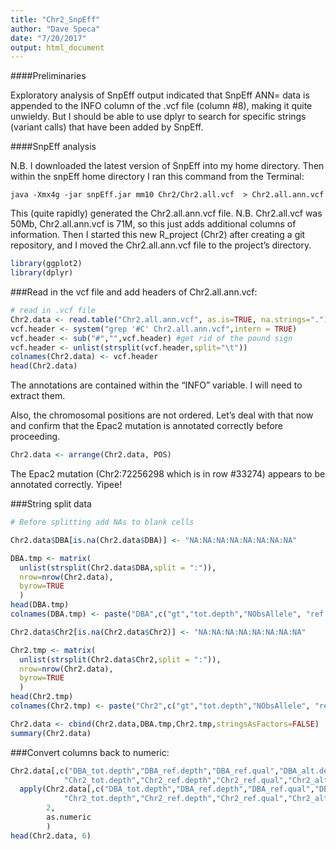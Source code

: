 ```yaml
---
title: "Chr2_SnpEff"
author: "Dave Speca"
date: "7/20/2017"
output: html_document
---
```


####Preliminaries

Exploratory analysis of SnpEff output indicated that SnpEff ANN= data is appended to the INFO column of the .vcf file (column #8), making it quite unwieldy. But I should be able to use dplyr to search for specific strings (variant calls) that have been added by SnpEff.

####SnpEff analysis

N.B. I downloaded the latest version of SnpEff into my home directory. Then within the snpEff home directory I ran this command from the Terminal:

`java -Xmx4g -jar snpEff.jar mm10 Chr2/Chr2.all.vcf  > Chr2.all.ann.vcf`

This (quite rapidly) generated the Chr2.all.ann.vcf file.
N.B. Chr2.all.vcf was 50Mb, Chr2.all.ann.vcf is 71M, so this just adds additional columns of information. Then I started this new R_project (Chr2) after creating a git repository, and I moved the Chr2.all.ann.vcf file to the project's directory.


```r
library(ggplot2)
library(dplyr)
```
###Read in the vcf file and add headers of Chr2.all.ann.vcf:

```r
# read in .vcf file
Chr2.data <- read.table("Chr2.all.ann.vcf", as.is=TRUE, na.strings=".")
vcf.header <- system("grep '#C' Chr2.all.ann.vcf",intern = TRUE)
vcf.header <- sub("#","",vcf.header) #get rid of the pound sign
vcf.header <- unlist(strsplit(vcf.header,split="\t"))
colnames(Chr2.data) <- vcf.header
head(Chr2.data)
```

The annotations are contained within the "INFO" variable. I will need to extract them.

Also, the chromosomal positions are not ordered. Let's deal with that now and confirm that the Epac2 mutation is annotated correctly before proceeding.

```r
Chr2.data <- arrange(Chr2.data, POS)
```


The Epac2 mutation (Chr2:72256298 which is in row #33274) appears to be annotated correctly. Yipee!

###String split data

```r
# Before splitting add NAs to blank cells

Chr2.data$DBA[is.na(Chr2.data$DBA)] <- "NA:NA:NA:NA:NA:NA:NA:NA"

DBA.tmp <- matrix(
  unlist(strsplit(Chr2.data$DBA,split = ":")),
  nrow=nrow(Chr2.data),
  byrow=TRUE
  )
head(DBA.tmp)
colnames(DBA.tmp) <- paste("DBA",c("gt","tot.depth","NObsAllele", "ref.depth","ref.qual","alt.depth","alt.qual","gen.lik"),sep="_")

Chr2.data$Chr2[is.na(Chr2.data$Chr2)] <- "NA:NA:NA:NA:NA:NA:NA:NA"

Chr2.tmp <- matrix(
  unlist(strsplit(Chr2.data$Chr2,split = ":")),
  nrow=nrow(Chr2.data),
  byrow=TRUE
  )
head(Chr2.tmp)
colnames(Chr2.tmp) <- paste("Chr2",c("gt","tot.depth","NObsAllele", "ref.depth","ref.qual","alt.depth","alt.qual","gen.lik"),sep="_")

Chr2.data <- cbind(Chr2.data,DBA.tmp,Chr2.tmp,stringsAsFactors=FALSE)
summary(Chr2.data)
```


###Convert columns back to numeric:
```r
Chr2.data[,c("DBA_tot.depth","DBA_ref.depth","DBA_ref.qual","DBA_alt.depth","DBA_alt.qual",
            "Chr2_tot.depth","Chr2_ref.depth","Chr2_ref.qual","Chr2_alt.depth","Chr2_alt.qual")] <- 
  apply(Chr2.data[,c("DBA_tot.depth","DBA_ref.depth","DBA_ref.qual","DBA_alt.depth","DBA_alt.qual",
            "Chr2_tot.depth","Chr2_ref.depth","Chr2_ref.qual","Chr2_alt.depth","Chr2_alt.qual")],
        2,
        as.numeric
        )
head(Chr2.data, 6)
```
